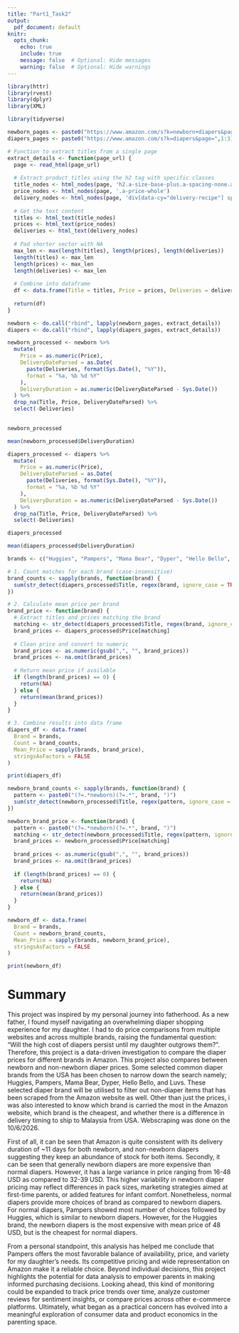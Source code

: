 ```yaml
---
title: "Part1_Task2"
output:
  pdf_document: default
knitr:
  opts_chunk: 
    echo: true
    include: true
    message: false  # Optional: Hide messages
    warning: false  # Optional: Hide warnings
---
```


```r
library(httr)
library(rvest)
library(dplyr)
library(XML)

library(tidyverse)
```

```r
newborn_pages <- paste0("https://www.amazon.com/s?k=newborn+diapers&page=",1:3)
diapers_pages <- paste0("https://www.amazon.com/s?k=diapers&page=",1:3)

```

```r
# Function to extract titles from a single page
extract_details <- function(page_url) {
  page <- read_html(page_url)
  
  # Extract product titles using the h2 tag with specific classes
  title_nodes <- html_nodes(page, 'h2.a-size-base-plus.a-spacing-none.a-color-base.a-text-normal span')
  price_nodes <- html_nodes(page, '.a-price-whole')
  delivery_nodes <- html_nodes(page, 'div[data-cy="delivery-recipe"] span.a-text-bold')
  
  # Get the text content
  titles <- html_text(title_nodes)
  prices <- html_text(price_nodes)
  deliveries <- html_text(delivery_nodes)
  
  # Pad shorter vector with NA
  max_len <- max(length(titles), length(prices), length(deliveries))
  length(titles) <- max_len
  length(prices) <- max_len
  length(deliveries) <- max_len
  
  # Combine into dataframe
  df <- data.frame(Title = titles, Price = prices, Deliveries = deliveries,stringsAsFactors = FALSE)
  
  return(df)
}

newborn <- do.call("rbind", lapply(newborn_pages, extract_details))
diapers <- do.call("rbind", lapply(diapers_pages, extract_details))
```

```r
newborn_processed <- newborn %>%
  mutate(
    Price = as.numeric(Price),                        
    DeliveryDateParsed = as.Date(                     
      paste(Deliveries, format(Sys.Date(), "%Y")),
      format = "%a, %b %d %Y"
    ),
    DeliveryDuration = as.numeric(DeliveryDateParsed - Sys.Date())
  ) %>%
  drop_na(Title, Price, DeliveryDateParsed) %>%
  select(-Deliveries)

  
newborn_processed 
```

```r
mean(newborn_processed$DeliveryDuration)
```

```r
diapers_processed <- diapers %>%
  mutate(                    
    Price = as.numeric(Price),                        
    DeliveryDateParsed = as.Date(                     
      paste(Deliveries, format(Sys.Date(), "%Y")),
      format = "%a, %b %d %Y"
    ),
    DeliveryDuration = as.numeric(DeliveryDateParsed - Sys.Date())
  ) %>%
  drop_na(Title, Price, DeliveryDateParsed) %>%
  select(-Deliveries)

diapers_processed
```

```r
mean(diapers_processed$DeliveryDuration)
```

```r
brands <- c("Huggies", "Pampers", "Mama Bear", "Dyper", "Hello Bello", "Luvs")

# 1. Count matches for each brand (case-insensitive)
brand_counts <- sapply(brands, function(brand) {
  sum(str_detect(diapers_processed$Title, regex(brand, ignore_case = TRUE)))
})

# 2. Calculate mean price per brand
brand_price <- function(brand) {
  # Extract titles and prices matching the brand
  matching <- str_detect(diapers_processed$Title, regex(brand, ignore_case = TRUE))
  brand_prices <- diapers_processed$Price[matching]
  
  # Clean price and convert to numeric
  brand_prices <- as.numeric(gsub(",", "", brand_prices))
  brand_prices <- na.omit(brand_prices)
  
  # Return mean price if available
  if (length(brand_prices) == 0) {
    return(NA)
  } else {
    return(mean(brand_prices))
  }
}

# 3. Combine results into data frame
diapers_df <- data.frame(
  Brand = brands,
  Count = brand_counts,
  Mean_Price = sapply(brands, brand_price),
  stringsAsFactors = FALSE
)

print(diapers_df)


```

```r
newborn_brand_counts <- sapply(brands, function(brand) {
  pattern <- paste0("(?=.*newborn)(?=.*", brand, ")")
  sum(str_detect(newborn_processed$Title, regex(pattern, ignore_case = TRUE)))
})

newborn_brand_price <- function(brand) {
  pattern <- paste0("(?=.*newborn)(?=.*", brand, ")")
  matching <- str_detect(newborn_processed$Title, regex(pattern, ignore_case = TRUE))
  brand_prices <- newborn_processed$Price[matching]
  
  brand_prices <- as.numeric(gsub(",", "", brand_prices))
  brand_prices <- na.omit(brand_prices)
  
  if (length(brand_prices) == 0) {
    return(NA)
  } else {
    return(mean(brand_prices))
  }
}

newborn_df <- data.frame(
  Brand = brands,
  Count = newborn_brand_counts,
  Mean_Price = sapply(brands, newborn_brand_price),
  stringsAsFactors = FALSE
)

print(newborn_df)

```

# Summary

This project was inspired by my personal journey into fatherhood. As a new father, I found myself navigating an overwhelming diaper shopping experience for my daughter. I had to do price comparisons from multiple websites and across multiple brands, raising the fundamental question: "Will the high cost of diapers persist until my daughter outgrows them?". Therefore, this project is a data-driven investigation to compare the diaper prices for different brands in Amazon. This project also compares between newborn and non-newborn diaper prices. Some selected common diaper brands from the USA has been chosen to narrow down the search namely; Huggies, Pampers, Mama Bear, Dyper, Hello Bello, and Luvs. These selected diaper brand will be utilised to filter out non-diaper items that has been scraped from the Amazon website as well. Other than just the prices, i was also interested to know which brand is carried the most in the Amazon website, which brand is the cheapest, and whether there is a difference in delivery timing to ship to Malaysia from USA. Webscraping was done on the 10/6/2026.

First of all, it can be seen that Amazon is quite consistent with its delivery duration of \~11 days for both newborn, and non-newborn diapers suggesting they keep an abundance of stock for both items. Secondly, it can be seen that generally newborn diapers are more expensive than normal diapers. However, it has a large variance in price ranging from 16-48 USD as compared to 32-39 USD. This higher variability in newborn diaper pricing may reflect differences in pack sizes, marketing strategies aimed at first-time parents, or added features for infant comfort. Nonetheless, normal diapers provide more choices of brand as compared to newborn diapers. For normal diapers, Pampers showed most number of choices followed by Huggies, which is similar to newborn diapers. However, for the Huggies brand, the newborn diapers is the most expensive with mean price of 48 USD, but is the cheapest for normal diapers.

From a personal standpoint, this analysis has helped me conclude that Pampers offers the most favorable balance of availability, price, and variety for my daughter’s needs. Its competitive pricing and wide representation on Amazon make it a reliable choice. Beyond individual decisions, this project highlights the potential for data analysis to empower parents in making informed purchasing decisions. Looking ahead, this kind of monitoring could be expanded to track price trends over time, analyze customer reviews for sentiment insights, or compare prices across other e-commerce platforms. Ultimately, what began as a practical concern has evolved into a meaningful exploration of consumer data and product economics in the parenting space.
